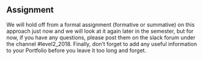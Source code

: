 ## Assignment

We will hold off from a formal assignment (formative or summative) on this approach just now and we will look at it again later in the semester, but for now, if you have any questions, please post them on the slack forum under the channel #level2_2018. Finally, don’t forget to add any useful information to your Portfolio before you leave it too long and forget.
